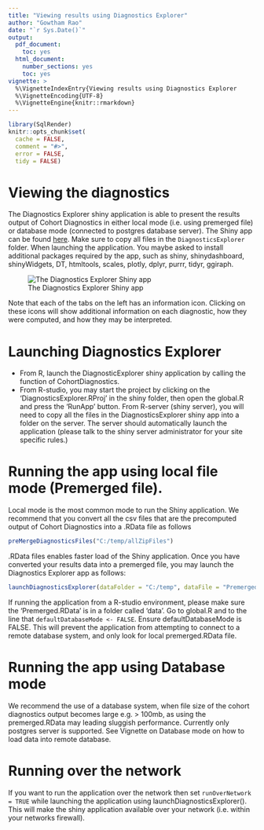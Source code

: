 ```yaml
---
title: "Viewing results using Diagnostics Explorer"
author: "Gowtham Rao"
date: "`r Sys.Date()`"
output:
  pdf_document: 
    toc: yes     
  html_document:
    number_sections: yes
    toc: yes
vignette: >
  %\VignetteIndexEntry{Viewing results using Diagnostics Explorer
  %\VignetteEncoding{UTF-8}    
  %\VignetteEngine{knitr::rmarkdown}
---
```


```r
library(SqlRender)
knitr::opts_chunk$set(
  cache = FALSE,
  comment = "#>",
  error = FALSE,
  tidy = FALSE)
```

# Viewing the diagnostics

The Diagnostics Explorer shiny application is able to present the results output of Cohort Diagnostics in either local mode (i.e. using premerged file) or database mode (connected to postgres database server). The Shiny app can be found [here](https://github.com/OHDSI/CohortDiagnostics/tree/master/inst/shiny/DiagnosticsExplorer). Make sure to copy all files in the `DiagnosticsExplorer` folder. When launching the application. You maybe asked to install additional packages required by the app, such as shiny, shinydashboard, shinyWidgets, DT, htmltools, scales, plotly, dplyr, purrr, tidyr, ggiraph.

![The Diagnostics Explorer Shiny app](shiny.png)

Note that each of the tabs on the left has an information icon. Clicking on these icons will show additional information on each diagnostic, how they were computed, and how they may be interpreted.

# Launching Diagnostics Explorer

- From R, launch the DiagnosticExplorer shiny application by calling the \code{\link{launchDiagnosticsExplorer}} function of CohortDiagnostics. 
- From R-studio, you may start the project by clicking on the 'DiagnosticsExplorer.RProj' in the shiny folder, then open the global.R and press the 'RunApp' button.
From R-server (shiny server), you will need to copy all the files in the DiagnosticsExplorer shiny app into a folder on the server. The server should automatically launch the application (please talk to the shiny server administrator for your site specific rules.)


# Running the app using local file mode (Premerged file).

Local mode is the most common mode to run the Shiny application. We recommend that you convert all the csv files that are the precomputed output of Cohort Diagnostics into a .RData file as follows

```r
preMergeDiagnosticsFiles("C:/temp/allZipFiles")
```
.RData files enables faster load of the Shiny application. Once you have converted your results data into a premerged file, you may launch the Diagnostics Explorer app as follows:

```r
launchDiagnosticsExplorer(dataFolder = "C:/temp", dataFile = "Premerged.RData")
```
If running the application from a R-studio environment, please make sure the 'Premerged.RData' is in a folder called 'data'. Go to global.R and to the line that `defaultDatabaseMode <- FALSE `. Ensure defaultDatabaseMode is FALSE. This will prevent the application from attempting to connect to a remote database system, and only look for local premerged.RData file.

# Running the app using Database mode

We recommend the use of a database system, when file size of the cohort diagnostics output becomes large e.g. > 100mb, as using the premerged.RData may leading sluggish performance. Currently only postgres server is supported. See Vignette on Database mode on how to load data into remote database.


# Running over the network
If you want to run the application over the network then set `runOverNetwork = TRUE` while launching the application using launchDiagnosticsExplorer(). This will make the shiny application available over your network (i.e. within your networks firewall).